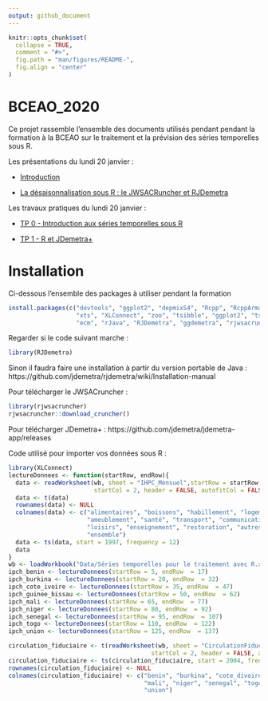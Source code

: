 ```yaml
---
output: github_document
---
```


<!-- README.md is generated from README.Rmd. Please edit that file -->

```r
knitr::opts_chunk$set(
  collapse = TRUE,
  comment = "#>",
  fig.path = "man/figures/README-",
  fig.align = "center"
)
```
# BCEAO_2020

Ce projet rassemble l'ensemble des documents utilisés pendant pendant la formation à la BCEAO sur le traitement et la prévision des séries temporelles sous R. 

Les présentations du lundi 20 janvier :

- [Introduction](https://aqlt.github.io/BCEAO_2020/Slides/Diapos/0%20-%20Introduction.pdf)

- [La désaisonnalisation sous R : le JWSACRuncher et RJDemetra](https://aqlt.github.io/BCEAO_2020/Slides/Diapos/1%20-%20R%20et%20JDemetra%2B.pdf)


Les travaux pratiques du lundi 20 janvier :

- [TP 0 - Introduction aux séries temporelles sous R](https://aqlt.github.io/BCEAO_2020/TP/0---Traitement-des-séries-temporelles_solution.html)

- [TP 1 - R et JDemetra+](https://aqlt.github.io/BCEAO_2020/TP/1---R-et-JDemetra%2B_solution.html)


# Installation

Ci-dessous l'ensemble des packages à utiliser pendant la formation

```r
install.packages(c("devtools", "ggplot2", "depmixS4", "Rcpp", "RcppArmadillo", "DEoptim",
                   "xts", "XLConnect", "zoo", "tsibble", "ggplot2", "tsDyn", "fable",
                   "ecm", "rJava", "RJDemetra", "ggdemetra", "rjwsacruncher"))
```

Regarder si le code suivant marche :

```r
library(RJDemetra)
```

Sinon il faudra faire une installation à partir du version portable de Java : https://github.com/jdemetra/rjdemetra/wiki/Installation-manual

Pour télécharger le JWSACruncher :

```r
library(rjwsacruncher)
rjwsacruncher::download_cruncher()
```

Pour télécharger JDemetra+ : https://github.com/jdemetra/jdemetra-app/releases

Code utilisé pour importer vos données sous R :

```r
library(XLConnect)
lectureDonnees <- function(startRow, endRow){
  data <- readWorksheet(wb, sheet = "IHPC_Mensuel",startRow = startRow, endRow  = endRow,
                        startCol = 2, header = FALSE, autofitCol = FALSE)
  data <- t(data)
  rownames(data) <- NULL
  colnames(data) <- c("alimentaires", "boissons", "habillement", "logement",
                      "ameublement", "santé", "transport", "communication",
                      "loisirs", "enseignement", "restoration", "autres",
                      "ensemble")
  data <- ts(data, start = 1997, frequency = 12)
  data
}
wb <- loadWorkbook("Data/Séries temporelles pour le traitement avec R.xls")
ipch_benin <- lectureDonnees(startRow = 5, endRow  = 17)
ipch_burkina <- lectureDonnees(startRow = 20, endRow  = 32)
ipch_cote_ivoire <- lectureDonnees(startRow = 35, endRow  = 47)
ipch_guinee_bissau <- lectureDonnees(startRow = 50, endRow  = 62)
ipch_mali <- lectureDonnees(startRow = 65, endRow  = 77)
ipch_niger <- lectureDonnees(startRow = 80, endRow  = 92)
ipch_senegal <- lectureDonnees(startRow = 95, endRow  = 107)
ipch_togo <- lectureDonnees(startRow = 110, endRow  = 122)
ipch_union <- lectureDonnees(startRow = 125, endRow  = 137)

circulation_fiduciaire <- t(readWorksheet(wb, sheet = "CirculationFiduciaire",startRow = 4, endRow  = 12,
                                        startCol = 2, header = FALSE, autofitCol = FALSE))
circulation_fiduciaire <- ts(circulation_fiduciaire, start = 2004, frequency = 12)
rownames(circulation_fiduciaire) <- NULL
colnames(circulation_fiduciaire) <- c("benin", "burkina", "cote_divoire", "guinee_bissau", 
                                      "mali", "niger", "senegal", "togo", 
                                      "union")
```
